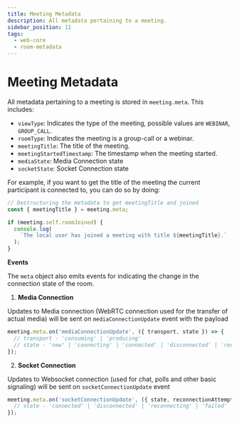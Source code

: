 ```yaml
---
title: Meeting Metadata
description: All metadata pertaining to a meeting.
sidebar_position: 11
tags:
  - web-core
  - room-metadata
---
```


# Meeting Metadata

All metadata pertaining to a meeting is stored in `meeting.meta`. This includes:

- `viewType`: Indicates the type of the meeting, possible values are `WEBINAR`,
  `GROUP_CALL`.
- `roomType`: Indicates the meeting is a group-call or a webinar.
- `meetingTitle`: The title of the meeting.
- `meetingStartedTimestamp`: The timestamp when the meeting started.
- `mediaState`: Media Connection state
- `socketState`: Socket Connection state

For example, if you want to get the title of the meeting the current participant
is connected to, you can do so by doing:

```ts
// Destructuring the metadata to get meetingTitle and joined
const { meetingTitle } = meeting.meta;

if (meeting.self.roomJoined) {
  console.log(
    `The local user has joined a meeting with title ${meetingTitle}.`
  );
}
```

**Events**

The `meta` object also emits events for indicating the change in the connection
state of the room. 

1. **Media Connection**

Updates to Media connection (WebRTC connection used for the transfer of actual media) will be sent on `mediaConnectionUpdate` event with the payload

```ts
meeting.meta.on('mediaConnectionUpdate', ({ transport, state }) => {
  // transport - 'consuming' | 'producing'
  // state - 'new' | 'connecting' | 'connected' | 'disconnected' | 'reconnecting' | 'failed'
});
```

2. **Socket Connection**

Updates to Websocket connection (used for chat, polls and other basic signaling) will be sent on `socketConnectionUpdate` event

```ts
meeting.meta.on('socketConnectionUpdate', ({ state, reconnectionAttempt, reconnected }) => {
  // state - 'connected' | 'disconnected' | 'reconnecting' | 'failed'
});
```


<head>
  <title>Web Core Room Metadata</title>
</head>
